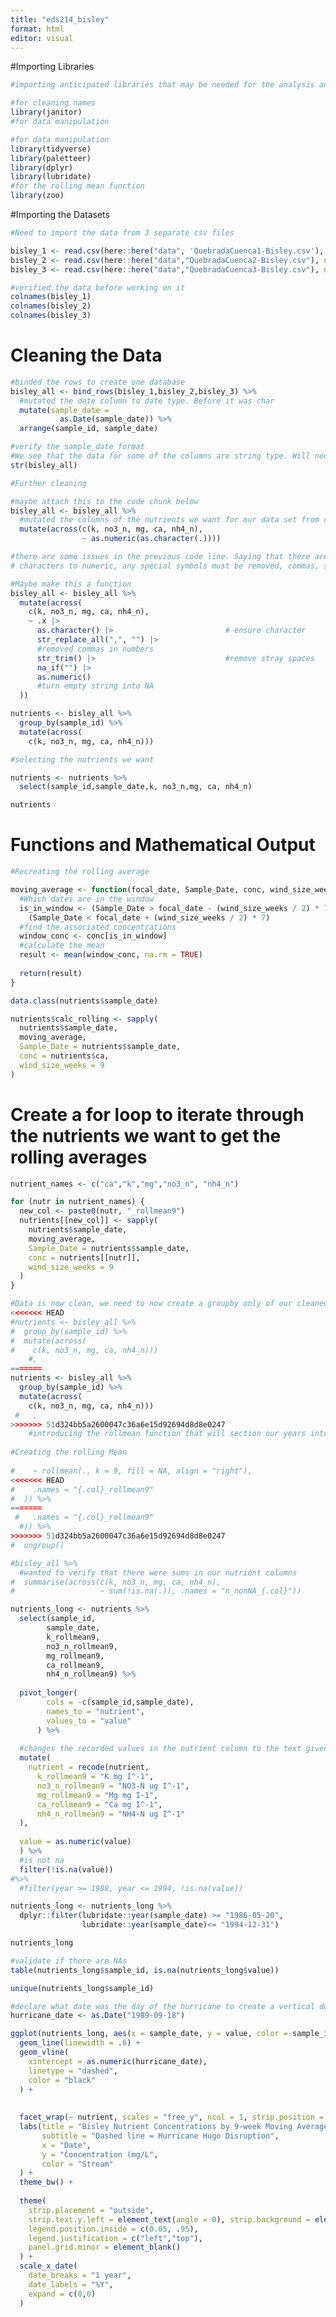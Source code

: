 ```yaml
---
title: "eds214_bisley"
format: html
editor: visual
---
```


#Importing Libraries

```r
#importing anticipated libraries that may be needed for the analysis and replication

#for cleaning names
library(janitor)
#for data manipulation

#for data manipulation
library(tidyverse)
library(paletteer)
library(dplyr)
library(lubridate)
#for the rolling mean function
library(zoo)
```

#Importing the Datasets

```r
#Need to import the data from 3 separate csv files

bisley_1 <- read.csv(here::here("data", 'QuebradaCuenca1-Bisley.csv'), na = c("-99999", "")) |> janitor::clean_names()
bisley_2 <- read.csv(here::here("data","QuebradaCuenca2-Bisley.csv"), na = c("-99999", "")) |> janitor::clean_names()
bisley_3 <- read.csv(here::here("data","QuebradaCuenca3-Bisley.csv"), na = c("-99999", "")) |> janitor::clean_names()

```

```r
#verified the data before working on it
colnames(bisley_1)
colnames(bisley_2)
colnames(bisley_3)
```

# Cleaning the Data

```r
#binded the rows to create one database
bisley_all <- bind_rows(bisley_1,bisley_2,bisley_3) %>% 
  #mutated the date column to date type. Before it was char
  mutate(sample_date = 
           as.Date(sample_date)) %>% 
  arrange(sample_id, sample_date)
```

```r
#verify the sample_date format
#We see that the data for some of the columns are string type. Will need  change this
str(bisley_all)
```

```r
#Further cleaning

#maybe attach this to the code chunk below
bisley_all <- bisley_all %>%
  #mutated the columns of the nutrients we want for our data set from character to numeric
  mutate(across(c(k, no3_n, mg, ca, nh4_n),
                ~ as.numeric(as.character(.))))
```

```r
#there are some issues in the previous code line. Saying that there are NAs included. We must ensure all entries are numeric, so we need to replace:
# characters to numeric, any special symbols must be removed, commas, spaces, empties to NAs

#Maybe make this a function
bisley_all <- bisley_all %>%
  mutate(across(
    c(k, no3_n, mg, ca, nh4_n),
    ~ .x |>
      as.character() |>                         # ensure character
      str_replace_all(",", "") |>
      #removed commas in numbers
      str_trim() |>                             #remove stray spaces
      na_if("") |>                        
      as.numeric()
      #turn empty string into NA
  ))
```

```r
nutrients <- bisley_all %>% 
  group_by(sample_id) %>%
  mutate(across(
    c(k, no3_n, mg, ca, nh4_n)))
```

```r
#selecting the nutrients we want

nutrients <- nutrients %>% 
  select(sample_id,sample_date,k, no3_n,mg, ca, nh4_n)
```
```r
nutrients
```


# Functions and Mathematical Output

```r
#Recreating the rolling average 

moving_average <- function(focal_date, Sample_Date, conc, wind_size_weeks) {
  #Which dates are in the window
  is_in_window <- (Sample_Date > focal_date - (wind_size_weeks / 2) * 7) &
    (Sample_Date < focal_date + (wind_size_weeks / 2) * 7)
  #find the associated concentrations
  window_conc <- conc[is_in_window]
  #calculate the mean
  result <- mean(window_conc, na.rm = TRUE)
  
  return(result)
}
```
```r
data.class(nutrients$sample_date)
```


```r
nutrients$calc_rolling <- sapply(
  nutrients$sample_date,
  moving_average,
  Sample_Date = nutrients$sample_date,
  conc = nutrients$ca,
  wind_size_weeks = 9
)
```

# Create a for loop to iterate through the nutrients we want to get the rolling averages


```r
nutrient_names <- c("ca","k","mg","no3_n", "nh4_n")

for (nutr in nutrient_names) {
  new_col <- paste0(nutr, "_rollmean9")
  nutrients[[new_col]] <- sapply(
    nutrients$sample_date,
    moving_average,
    Sample_Date = nutrients$sample_date,
    conc = nutrients[[nutr]],
    wind_size_weeks = 9
  )
}


```


```r

#Data is now clean, we need to now create a groupby only of our cleaned nutrients that were interested in
<<<<<<< HEAD
#nutrients <- bisley_all %>% 
#  group_by(sample_id) %>%
#  mutate(across(
#    c(k, no3_n, mg, ca, nh4_n)))
    #,
=======
nutrients <- bisley_all %>% 
  group_by(sample_id) %>%
  mutate(across(
    c(k, no3_n, mg, ca, nh4_n)))
 #   ,
>>>>>>> 51d324bb5a2600047c36a6e15d92694d8d8e0247
    #introducing the rollmean function that will section our years into 9 sections for the means
    
#Creating the rolling Mean
    
#    ~ rollmean(., k = 9, fill = NA, align = "right"),
<<<<<<< HEAD
#    .names = "{.col}_rollmean9"
#  )) %>%
=======
 #   .names = "{.col}_rollmean9"
  #)) %>%
>>>>>>> 51d324bb5a2600047c36a6e15d92694d8d8e0247
#  ungroup()
```

```r
#bisley_all %>% 
  #wanted to verify that there were sums in our nutrient columns
#  summarise(across(c(k, no3_n, mg, ca, nh4_n),
#                   ~ sum(!is.na(.)), .names = "n_nonNA_{.col}"))
```

```r
nutrients_long <- nutrients %>% 
  select(sample_id, 
        sample_date,
        k_rollmean9,
        no3_n_rollmean9,
        mg_rollmean9,
        ca_rollmean9,
        nh4_n_rollmean9) %>% 
      
  pivot_longer(
        cols = -c(sample_id,sample_date),
        names_to = "nutrient",
        values_to = "value"
      ) %>% 
  
  #changes the recorded values in the nutrient column to the text given
  mutate(
    nutrient = recode(nutrient,
      k_rollmean9 = "K mg I^-1",
      no3_n_rollmean9 = "NO3-N ug I^-1",
      mg_rollmean9 = "Mg mg I-1",
      ca_rollmean9 = "Ca mg I^-1",
      nh4_n_rollmean9 = "NH4-N ug I^-1"
  ), 
  
  value = as.numeric(value)
  ) %>% 
  #is not na
  filter(!is.na(value)) 
#%>% 
  #filter(year >= 1988, year <= 1994, !is.na(value))
```
```r
nutrients_long <- nutrients_long %>%
  dplyr::filter(lubridate::year(sample_date) >= "1986-05-20",
                lubridate::year(sample_date)<= "1994-12-31")
```
```r
nutrients_long
```

```r
#validate if there are NAs
table(nutrients_long$sample_id, is.na(nutrients_long$value))
```
```r
unique(nutrients_long$sample_id)

```

```r
#declare what date was the day of the hurricane to create a vertical dotted line for the graph
hurricane_date <- as.Date("1989-09-18")

ggplot(nutrients_long, aes(x = sample_date, y = value, color = sample_id, group =  sample_id)) +
  geom_line(linewidth = .6) +
  geom_vline(
    xintercept = as.numeric(hurricane_date),
    linetype = "dashed",
    color = "black"
  ) +
  
  
  facet_wrap(~ nutrient, scales = "free_y", ncol = 1, strip.position = "left") + #this move the nutrients to the left
  labs(title = "Bisley Nutrient Concentrations by 9-week Moving Averages",
       subtitle = "Dashed line = Hurricane Hugo Disruption",
       x = "Date",
       y = "Concentration (mg/L",
       color = "Stream"
  ) + 
  theme_bw() +
  
  theme(
    strip.placement = "outside",
    strip.text.y.left = element_text(angle = 0), strip.background = element_rect(fill = "grey"),
    legend.position.inside = c(0.05, .95),
    legend.justification = c("left","top"),
    panel.grid.minor = element_blank()
  ) +
  scale_x_date(
    date_breaks = "1 year",
    date_labels = "%Y",
    expand = c(0,0)
  )
```
